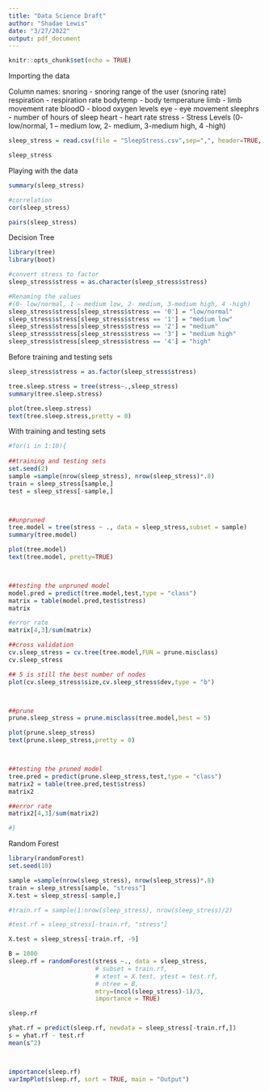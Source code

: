 ```yaml
---
title: "Data Science Draft"
author: "Shadae Lewis"
date: "3/27/2022"
output: pdf_document
---
```


```r
knitr::opts_chunk$set(echo = TRUE)
```


Importing the data

Column names:
snoring - snoring range of the user (snoring rate) 
respiration - respiration rate
bodytemp - body temperature 
limb - limb movement rate 
bloodO - blood oxygen levels
eye - eye movement
sleephrs - number of hours of sleep
heart - heart rate 
stress - Stress Levels (0- low/normal, 1 – medium low, 2- medium, 3-medium high, 4 -high)

```r


sleep_stress = read.csv(file = "SleepStress.csv",sep=",", header=TRUE, col.names = c("snoring", "respiration", "bodytemp", "limb", "bloodO", "eye","sleephrs", "heart", "stress"))

sleep_stress
```


Playing with the data

```r
summary(sleep_stress)

```

```r
#correlation
cor(sleep_stress)

pairs(sleep_stress)

```

Decision Tree

```r
library(tree)
library(boot)

#convert stress to factor
sleep_stress$stress = as.character(sleep_stress$stress)

#Renaming the values
#(0- low/normal, 1 – medium low, 2- medium, 3-medium high, 4 -high)
sleep_stress$stress[sleep_stress$stress == '0'] = "low/normal"
sleep_stress$stress[sleep_stress$stress == '1'] = "medium low"
sleep_stress$stress[sleep_stress$stress == '2'] = "medium"
sleep_stress$stress[sleep_stress$stress == '3'] = "medium high"
sleep_stress$stress[sleep_stress$stress == '4'] = "high"

```


Before training and testing sets
```r
sleep_stress$stress = as.factor(sleep_stress$stress)

tree.sleep.stress = tree(stress~.,sleep_stress)
summary(tree.sleep.stress)

plot(tree.sleep.stress)
text(tree.sleep.stress,pretty = 0)

```


With training and testing sets
```r

#for(i in 1:10){
  
##training and testing sets
set.seed(2)
sample =sample(nrow(sleep_stress), nrow(sleep_stress)*.8)
train = sleep_stress[sample,]
test = sleep_stress[-sample,]



##unpruned
tree.model = tree(stress ~ ., data = sleep_stress,subset = sample)
summary(tree.model)

plot(tree.model)
text(tree.model, pretty=TRUE)



##testing the unpruned model
model.pred = predict(tree.model,test,type = "class")
matrix = table(model.pred,test$stress)
matrix

#error rate 
matrix[4,3]/sum(matrix)

```

```r

##cross validation 
cv.sleep_stress = cv.tree(tree.model,FUN = prune.misclass)
cv.sleep_stress

## 5 is still the best number of nodes
plot(cv.sleep_stress$size,cv.sleep_stress$dev,type = "b")



##prune
prune.sleep_stress = prune.misclass(tree.model,best = 5)

plot(prune.sleep_stress)
text(prune.sleep_stress,pretty = 0)



##testing the pruned model
tree.pred = predict(prune.sleep_stress,test,type = "class")
matrix2 = table(tree.pred,test$stress)
matrix2

##error rate 
matrix2[4,3]/sum(matrix2)

#}
```
Random Forest

```r

library(randomForest)
set.seed(10)

sample =sample(nrow(sleep_stress), nrow(sleep_stress)*.8)
train = sleep_stress[sample, "stress"]
X.test = sleep_stress[-sample,]

#train.rf = sample(1:nrow(sleep_stress), nrow(sleep_stress)/2)

#test.rf = sleep_stress[-train.rf, "stress"]

X.test = sleep_stress[-train.rf, -9] 

B = 1000
sleep.rf = randomForest(stress ~., data = sleep_stress, 
                        # subset = train.rf,
                        # xtest = X.test, ytest = test.rf,
                        # ntree = B,
                        mtry=(ncol(sleep_stress)-1)/3, 
                        importance = TRUE)

sleep.rf

yhat.rf = predict(sleep.rf, newdata = sleep_stress[-train.rf,])
s = yhat.rf - test.rf
mean(s^2)



importance(sleep.rf)
varImpPlot(sleep.rf, sort = TRUE, main = "Output")

```